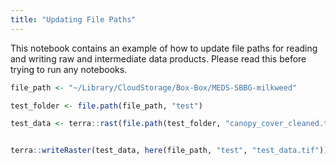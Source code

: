 ```yaml
---
title: "Updating File Paths"
---
```




This notebook contains an example of how to update file paths for reading and writing raw and intermediate data products. Please read this before trying to run any notebooks.


```r
file_path <- "~/Library/CloudStorage/Box-Box/MEDS-SBBG-milkweed"

test_folder <- file.path(file_path, "test")

test_data <- terra::rast(file.path(test_folder, "canopy_cover_cleaned.tif"))


terra::writeRaster(test_data, here(file_path, "test", "test_data.tif"))
```

